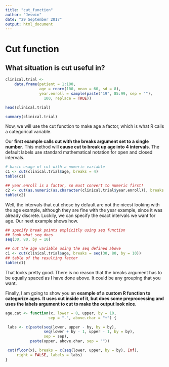 ```yaml
---
title: "cut_function"
author: "Jeswin"
date: "29 September 2017"
output: html_document
---
```

# Cut function

## What situation is cut useful in?

```r
clinical.trial <-
    data.frame(patient = 1:100,              
               age = rnorm(100, mean = 60, sd = 8),
               year.enroll = sample(paste("19", 85:99, sep = ""),
                 100, replace = TRUE))

head(clinical.trial)
```

```r
summary(clinical.trial)
```

Now, we will use the cut function to make age a factor, which is what R calls a categorical variable. 

Our __first example calls cut with the breaks argument set to a single number__. This method will __cause cut to break up age into 4 intervals__. The default labels use standard mathematical notation for open and closed intervals.

```r
# basic usage of cut with a numeric variable
c1 <- cut(clinical.trial$age, breaks = 4)
table(c1)
```

```r
## year.enroll is a factor, so must convert to numeric first!
c2 <- cut(as.numeric(as.character(clinical.trial$year.enroll)), breaks = 3)
table(c2)
```

Well, the intervals that cut chose by default are not the nicest looking with the age example, although they are fine with the year example, since it was already discrete. Luckily, we can specify the exact intervals we want for age. Our next example shows how.

```r
## specify break points explicitly using seq function
## look what seq does  
seq(30, 80, by = 10)
```

```r
## cut the age variable using the seq defined above
c1 <- cut(clinical.trial$age, breaks = seq(30, 80, by = 10))
## table of the resulting factor           
table(c1)
```

That looks pretty good. There is no reason that the breaks argument has to be equally spaced as I have done above. It could be any grouping that you want.

Finally, I am going to show you an __example of a custom R function to categorize ages. It uses cut inside of it, but does some preprocessing and uses the labels argument to cut to make the output look nice__.

```r
age.cat <- function(x, lower = 0, upper, by = 10,
                   sep = "-", above.char = "+") {

 labs <- c(paste(seq(lower, upper - by, by = by),
                 seq(lower + by - 1, upper - 1, by = by),
                 sep = sep),
           paste(upper, above.char, sep = ""))

 cut(floor(x), breaks = c(seq(lower, upper, by = by), Inf),
     right = FALSE, labels = labs)
}
```



















